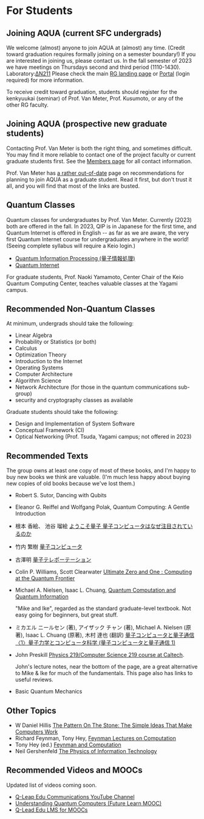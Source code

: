 # For Students

## Joining AQUA (current SFC undergrads)

We welcome (almost) anyone to join AQUA at (almost) any time. (Credit toward graduation requires formally joining on a semester boundary!) If you are interested in joining us, please contact us. In the fall semester of 2023 we have meetings on Thursdays second and third period (1110-1430). Laboratory:[ΔN211](access.html) Please check the main [RG landing page](https://rg.sfc.keio.ac.jp/) or [Portal](https://portal.sfc.wide.ad.jp) (login required) for more information.

To receive credit toward graduation, students should register for the kenkyuukai (seminar) of Prof. Van Meter, Prof. Kusumoto, or any of the other RG faculty.

## Joining AQUA (prospective new graduate students)

Contacting Prof. Van Meter is both the right thing, and sometimes difficult. You may find it more reliable to contact one of the project faculty or current graduate students first. See the [Members page](members) for all contact information.

Prof. Van Meter has [a rather out-of-date](https://web.sfc.keio.ac.jp/~rdv/study.html) page on recommendations for planning to join AQUA as a graduate student. Read it first, but don't trust it all, and you will find that most of the links are busted.

## Quantum Classes

Quantum classes for undergraduates by Prof. Van Meter. Currently (2023) both are offered in the fall. In 2023, QIP is in Japanese for the first time, and Quantum Internet is offered in English -- as far as we are aware, the very first Quantum Internet course for undergraduates anywhere in the world! (Seeing complete syllabus will require a Keio login.)

- [Quantum Information Processing (量子情報処理)](https://syllabus.sfc.keio.ac.jp/courses/2023_35765?locale=en)
- [Quantum Internet](https://syllabus.sfc.keio.ac.jp/courses/2023_47917?locale=en)

For graduate students, Prof. Naoki Yamamoto, Center Chair of the Keio Quantum Computing Center, teaches valuable classes at the Yagami campus.

## Recommended Non-Quantum Classes

At minimum, undergrads should take the following:

- Linear Algebra
- Probability or Statistics (or both)
- Calculus
- Optimization Theory
- Introduction to the Internet
- Operating Systems
- Computer Architecture
- Algorithm Science
- Network Architecture (for those in the quantum communications sub-group)
- security and cryptography classes as available

Graduate students should take the following:

- Design and Implementation of System Software
- Conceptual Framework (CI)
- Optical Networking (Prof. Tsuda, Yagami campus; not offered in 2023)

## Recommended Texts

The group owns at least one copy of most of these books, and I'm happy to buy new books we think are valuable. (I'm much less happy about buying new copies of old books because we've lost them.)

- Robert S. Sutor, Dancing with Qubits
- Eleanor G. Reiffel and Wolfgang Polak, Quantum Computing: A Gentle Introduction
- 根本 香絵、 池谷 瑠絵
  [ようこそ量子 量子コンピュータはなぜ注目されているのか](http://www.amazon.co.jp/%E3%82%88%E3%81%86%E3%81%93%E3%81%9D%E9%87%8F%E5%AD%90-%E9%87%8F%E5%AD%90%E3%82%B3%E3%83%B3%E3%83%94%E3%83%A5%E3%83%BC%E3%82%BF%E3%81%AF%E3%81%AA%E3%81%9C%E6%B3%A8%E7%9B%AE%E3%81%95%E3%82%8C%E3%81%A6%E3%81%84%E3%82%8B%E3%81%AE%E3%81%8B-%E4%B8%B8%E5%96%84%E3%83%A9%E3%82%A4%E3%83%96%E3%83%A9%E3%83%AA%E3%83%BC-%E6%A0%B9%E6%9C%AC-%E9%A6%99%E7%B5%B5/dp/4621053752/ref=sr_1_1?ie=UTF8&qid=1305271484&sr=8-1)
- 竹内 繁樹
  [量子コンピュータ](http://www.amazon.co.jp/%E9%87%8F%E5%AD%90%E3%82%B3%E3%83%B3%E3%83%94%E3%83%A5%E3%83%BC%E3%82%BF-%E3%83%96%E3%83%AB%E3%83%BC%E3%83%90%E3%83%83%E3%82%AF%E3%82%B9-%E7%AB%B9%E5%86%85-%E7%B9%81%E6%A8%B9/dp/4062574691/ref=sr_1_1?ie=UTF8&qid=1305271589&sr=8-1)
- 古澤明
  [量子テレポーテーション](http://www.amazon.co.jp/%E9%87%8F%E5%AD%90%E3%83%86%E3%83%AC%E3%83%9D%E3%83%BC%E3%83%86%E3%83%BC%E3%82%B7%E3%83%A7%E3%83%B3-%E3%83%96%E3%83%AB%E3%83%BC%E3%83%90%E3%83%83%E3%82%AF%E3%82%B9-%E5%8F%A4%E6%BE%A4-%E6%98%8E/dp/4062576481/ref=pd_sim_b_4)
- Colin P. Williams, Scott Clearwater
  [Ultimate Zero and One : Computing at the Quantum Frontier](http://www.amazon.com/Ultimate-Zero-One-Computing-Frontier/dp/0387947698/ref=sr_1_1?ie=UTF8&qid=1305272076&sr=8-1)
- Michael A. Nielsen, Isaac L. Chuang,
  [Quantum Computation and Quantum Information](http://www.amazon.com/Quantum-Computation-Information-Cambridge-Sciences/dp/0521635039/ref=sr_1_1?ie=UTF8&s=books&qid=1305272170&sr=1-1)

  "Mike and Ike", regarded as the standard graduate-level textbook. Not easy going for beginners, but great stuff.

- ミカエル ニールセン (著), アイザック チャン (著), Michael A. Nielsen (原著), Isaac L. Chuang (原著), 木村 達也 (翻訳)
  [量子コンピュータと量子通信〈1〉量子力学とコンピュータ科学 (量子コンピュータと量子通信 1)](http://amzn.asia/fflBf2l)
- John Preskill
  [Physics 219/Computer Science 219 course at Caltech](http://www.theory.caltech.edu/~preskill/ph229/).

  John's lecture notes, near the bottom of the page, are a great alternative to Mike & Ike for much of the fundamentals. This page also has links to useful reviews.

- Basic Quantum Mechanics

## Other Topics

- W Daniel Hillis
  [The Pattern On The Stone: The Simple Ideas That Make Computers Work](http://www.amazon.com/Pattern-Stone-Computers-Science-Masters/dp/046502596X/ref=sr_1_1?s=books&ie=UTF8&qid=1305273026&sr=1-1)
- Richard Feynman, Tony Hey,
  [Feynman Lectures on Computation](http://www.amazon.com/Feynman-Lectures-Computation-Richard-P/dp/B0002D6D1A/ref=sr_1_1?ie=UTF8&s=books&qid=1305272695&sr=1-1)
- Tony Hey (ed.)
  [Feynman and Computation](http://www.amazon.com/Feynman-Computation-Anthony-Hey/dp/081334039X/ref=sr_1_2?ie=UTF8&s=books&qid=1305272695&sr=1-2)
- Neil Gershenfeld
  [The Physics of Information Technology](http://www.amazon.com/Physics-Information-Technology-Cambridge-Sciences/dp/0521580447/ref=sr_1_1?s=books&ie=UTF8&qid=1305273168&sr=1-1)

## Recommended Videos and MOOCs

Updated list of videos coming soon.

- [Q-Leap Edu Communications YouTube Channel](https://www.youtube.com/c/QuantumCommEdu)
- [Understanding Quantum Computers (Future Learn MOOC)](https://www.futurelearn.com/courses/intro-to-quantum-computing)
- [Q-Lead Edu LMS for MOOCs](https://q-leap.lms.nii.ac.jp/auth/shibboleth/login.php?lang=en)
